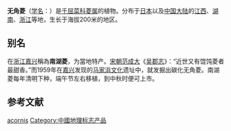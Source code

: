 {{Speciesbox
| name = 无角菱
| status = 
| status_system = 
| image =
| genus = Trapa
| species = acornis
| authority = Nakano
}}

'''无角菱'''（[[学名|学名]]：{{lang|la|''Trapa acornis''}}）是[[千屈菜科|千屈菜科]][[菱属|菱属]]的植物。分布于[[日本|日本]]以及[[中国大陆|中国大陆]]的[[江西|江西]]、[[湖南|湖南]]、[[浙江|浙江]]等地，生长于海拔200米的地区。

== 别名 ==
在[[浙江|浙江]][[嘉兴|嘉兴]]稱為'''南湖菱'''，为當地特产。[[宋朝|宋朝]][[范成大|范成大]]《[[吴郡志|吴郡志]]》：“近世又有馄饨菱者最甜香。”而1959年在[[嘉兴市|嘉兴]]发现的[[马家浜文化|马家浜文化]]遗址中，就发掘出碳化无角菱。南湖菱每年清明下种，端午节左右移植，到中秋时便可上市。

== 参考文献 ==
{{Taxonbar|from=Q11085895}}

[[Category:菱属|acornis]]
[[Category:中國地理标志产品|Category:中國地理标志产品]]


{{植物小作品}}